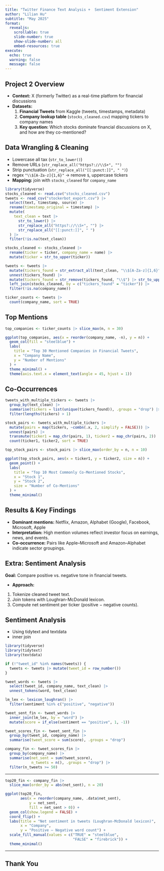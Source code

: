 ```yaml
---
title: "Twitter Finance Text Analysis +  Sentiment Extension"
author: "Lilian Hu"
subtitle: "May 2025"
format:
  revealjs:
    scrollable: true
    slide-number: true
    show-slide-number: all
    embed-resources: true
execute:
  echo: true
  warning: false
  message: false
---
```


## Project 2 Overview

-   **Context:** X (formerly Twitter) as a real-time platform for financial discussions
-   **Datasets:**
    1.  **Financial Tweets** from Kaggle (tweets, timestamps, metadata)\
    2.  **Company lookup table** (`stocks_cleaned.csv`) mapping tickers to company names
    3.  **Key question:** Which stocks dominate financial discussions on X, and how are they co-mentioned?

## Data Wrangling & Cleaning

-   Lowercase all tax (`str_to_lower()`)
-   Remove URLs (`str_replace_all("https?://\\S+", "")`
-   Strip punctuation (`str_replace_all("[[:punct:]]", " ")`)
-   regex `"\\$[A-Za-z]{1,6}"` → remove `$`, uppercase tickers
-   **Mapping:** join with `stocks_cleaned` for `company_name`

```r
library(tidyverse)
stocks_cleaned <- read.csv("stocks_cleaned.csv")
tweets <- read_csv("stockerbot_export.csv") |>
  select(text, timestamp, source) |>
  rename(timestamp_original = timestamp) |>
  mutate(
    text_clean = text |>
      str_to_lower() |>
      str_replace_all("https?://\\S+", "") |>
      str_replace_all("[[:punct:]]", " ")
  ) |>
  filter(!is.na(text_clean))

stocks_cleaned <- stocks_cleaned |> 
  rename(ticker = ticker, company_name = name) |>
  mutate(ticker = str_to_upper(ticker))

tweets <- tweets |>
  mutate(tickers_found = str_extract_all(text_clean, "\\$[A-Za-z]{1,6}")) |>
  unnest(tickers_found) |>
  mutate(tickers_found = str_remove(tickers_found, "\\$") |> str_to_upper()) |>
  left_join(stocks_cleaned, by = c("tickers_found" = "ticker")) |>
  filter(!is.na(company_name))

ticker_counts <- tweets |>
  count(company_name, sort = TRUE)
```

## Top Mentions

```r
top_companies <- ticker_counts |> slice_max(n, n = 30)

ggplot(top_companies, aes(x = reorder(company_name, -n), y = n)) +
  geom_col(fill = "steelblue") +
  labs(
    title = "Top 30 Mentioned Companies in Financial Tweets",
    x = "Company Name",
    y = "Number of Mentions"
  ) +
  theme_minimal() +
  theme(axis.text.x = element_text(angle = 45, hjust = 1))
```

## Co-Occurrences

```r
tweets_with_multiple_tickers <- tweets |>
  group_by(text_clean) |>
  summarise(tickers = list(unique(tickers_found)), .groups = "drop") |>
  filter(lengths(tickers) > 1)

stock_pairs <- tweets_with_multiple_tickers |>
  mutate(pairs = map(tickers, ~combn(.x, 2, simplify = FALSE))) |>
  unnest(pairs) |>
  transmute(ticker1 = map_chr(pairs, 1), ticker2 = map_chr(pairs, 2)) |>
  count(ticker1, ticker2, sort = TRUE)

top_stock_pairs <- stock_pairs |> slice_max(order_by = n, n = 10)

ggplot(top_stock_pairs, aes(x = ticker1, y = ticker2, size = n)) +
  geom_point() +
  labs(
    title = "Top 10 Most Commonly Co-Mentioned Stocks",
    x = "Stock 1",
    y = "Stock 2",
    size = "Number of Co-Mentions"
  ) +
  theme_minimal()
```

## Results & Key Findings

-   **Dominant mentions:** Netflix, Amazon, Alphabet (Google), Facebook, Microsoft, Apple
-   **Interpretation:** High mention volumes reflect investor focus on earnings, news, and events.
-   **Co-occurrence:** Pairs like Apple--Microsoft and Amazon--Alphabet indicate sector groupings.

## Extra: Sentiment Analysis

**Goal:** Compare positive vs. negative tone in financial tweets.

 - **Approach:**\
1. Tokenize cleaned tweet text.\
2. Join tokens with Loughran-McDonald lexicon.\
3. Compute net sentiment per ticker (positive − negative counts).

## Sentiment Analysis

- Using tidytext and textdata
- inner join 

```r

library(tidyverse)
library(tidytext)
library(textdata)

if (!"tweet_id" %in% names(tweets)) {
  tweets <- tweets |> mutate(tweet_id = row_number())
}

tweet_words <- tweets |> 
  select(tweet_id, company_name, text_clean) |> 
  unnest_tokens(word, text_clean)

lm_lex <- lexicon_loughran() |> 
  filter(sentiment %in% c("positive", "negative"))

tweet_sent_fin <- tweet_words |> 
  inner_join(lm_lex, by = "word") |> 
  mutate(score = if_else(sentiment == "positive", 1, -1))

tweet_scores_fin <- tweet_sent_fin |> 
  group_by(tweet_id, company_name) |> 
  summarise(tweet_score = sum(score), .groups = "drop")

company_fin <- tweet_scores_fin |> 
  group_by(company_name) |> 
  summarise(net_sent = sum(tweet_score),
            n_tweets = n(), .groups = "drop") |> 
  filter(n_tweets >= 50)          

```
___ 
```r

top20_fin <- company_fin |> 
  slice_max(order_by = abs(net_sent), n = 20)

ggplot(top20_fin,
       aes(x = reorder(company_name, .data$net_sent),
           y = net_sent,
           fill = net_sent > 0)) +
  geom_col(show.legend = FALSE) +
  coord_flip() +
  labs(title = "Net sentiment in tweets (Loughran-McDonald lexicon)",
       x = "Company",
       y = "Positive – Negative word count") +
  scale_fill_manual(values = c("TRUE" = "steelblue",
                               "FALSE" = "firebrick")) +
  theme_minimal()


```

---
## Thank You
